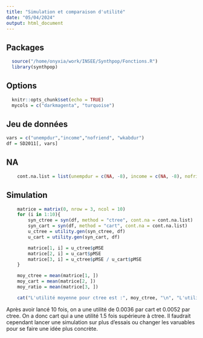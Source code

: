 ```yaml
---
title: "Simulation et comparaison d'utilité"
date: "05/04/2024"
output: html_document
---
```


## Packages
```r
  source("/home/onyxia/work/INSEE/Synthpop/Fonctions.R")
  library(synthpop)
```

## Options
```r
  knitr::opts_chunk$set(echo = TRUE)
  mycols = c("darkmagenta", "turquoise")
```

## Jeu de données
```r
vars = c("unempdur","income","nofriend", "wkabdur")
df = SD2011[, vars]
```

## NA
```r
    cont.na.list = list(unempdur = c(NA, -8), income = c(NA, -8), nofriend = c(NA, -8), nociga = c(NA, -8), wkabdur = c(NA, -8))
```

## Simulation
```r
    matrice = matrix(0, nrow = 3, ncol = 10)
    for (i in 1:10){
        syn_ctree = syn(df, method = "ctree", cont.na = cont.na.list)
        syn_cart = syn(df, method = "cart", cont.na = cont.na.list)
        u_ctree = utility.gen(syn_ctree, df)
        u_cart = utility.gen(syn_cart, df)

        matrice[1, i] = u_ctree$pMSE
        matrice[2, i] = u_cart$pMSE
        matrice[3, i] = u_ctree$pMSE / u_cart$pMSE
    }

    moy_ctree = mean(matrice[1, ])
    moy_cart = mean(matrice[2, ])
    moy_ratio = mean(matrice[3, ])

    cat("L'utilité moyenne pour ctree est :", moy_ctree, "\n", "L'utilité moyenne pour cart :", moy_cart, "\n", "Le ratio moyen entre ctree est cart est de :", moy_ratio)
```
Après avoir lancé 10 fois, on a une utilité de 0.0036 par cart et 0.0052 par ctree. On a donc cart qui a une utilité 1.5 fois supérieure à ctree.
Il faudrait cependant lancer une simulation sur plus d'essais ou changer les varuables pour se faire une idée plus concrète.